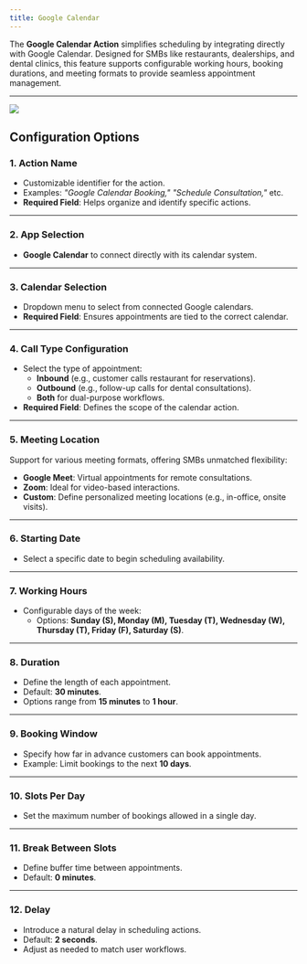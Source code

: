 ---
title: Google Calendar
---

The **Google Calendar Action** simplifies scheduling by integrating directly with Google Calendar. Designed for SMBs like restaurants, dealerships, and dental clinics, this feature supports configurable working hours, booking durations, and meeting formats to provide seamless appointment management.  

---
<Frame>
  <img src="/images/actions/end_call.gif" />
</Frame>

## **Configuration Options**  

### **1. Action Name**  
- Customizable identifier for the action.  
- Examples: *"Google Calendar Booking," "Schedule Consultation,"* etc.  
- **Required Field**: Helps organize and identify specific actions.  

---

### **2. App Selection**  
- **Google Calendar** to connect directly with its calendar system. 

---

### **3. Calendar Selection**  
- Dropdown menu to select from connected Google calendars.  
- **Required Field**: Ensures appointments are tied to the correct calendar.  

---

### **4. Call Type Configuration**  
- Select the type of appointment:  
  - **Inbound** (e.g., customer calls restaurant for reservations).  
  - **Outbound** (e.g., follow-up calls for dental consultations).  
  - **Both** for dual-purpose workflows.  
- **Required Field**: Defines the scope of the calendar action.   

---

### **5. Meeting Location**  
Support for various meeting formats, offering SMBs unmatched flexibility:  
- **Google Meet**: Virtual appointments for remote consultations.  
- **Zoom**: Ideal for video-based interactions.  
- **Custom**: Define personalized meeting locations (e.g., in-office, onsite visits). 

---

### **6. Starting Date**  
- Select a specific date to begin scheduling availability.  

---

### **7. Working Hours**  
- Configurable days of the week:  
  - Options: **Sunday (S), Monday (M), Tuesday (T), Wednesday (W), Thursday (T), Friday (F), Saturday (S)**.  

---

### **8. Duration**  
- Define the length of each appointment.  
- Default: **30 minutes**.  
- Options range from **15 minutes** to **1 hour**.  

---

### **9. Booking Window**  
- Specify how far in advance customers can book appointments.  
- Example: Limit bookings to the next **10 days**.  

---

### **10. Slots Per Day**  
- Set the maximum number of bookings allowed in a single day.  

---

### **11. Break Between Slots**  
- Define buffer time between appointments.  
- Default: **0 minutes**.  

---

### **12. Delay**  
- Introduce a natural delay in scheduling actions.  
- Default: **2 seconds**.  
- Adjust as needed to match user workflows.  